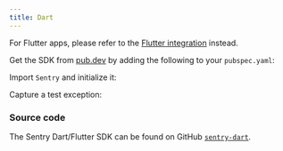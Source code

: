 ```yaml
---
title: Dart
---
```


<PlatformContent includePath="getting-started-primer" />

<Alert level="info" title="Note">

For Flutter apps, please refer to the [Flutter integration](/platforms/flutter) instead.

</Alert>

Get the SDK from [pub.dev](https://pub.dev/packages/sentry) by adding the following to your `pubspec.yaml`:

<PlatformContent includePath="getting-started-install" />

Import `Sentry` and initialize it:

<PlatformContent includePath="getting-started-config" />

Capture a test exception:

<PlatformContent includePath="getting-started-verify" />

### Source code

The Sentry Dart/Flutter SDK can be found on GitHub [`sentry-dart`](https://github.com/getsentry/sentry-dart/).

<PageGrid header="Next Steps" nextSteps />
